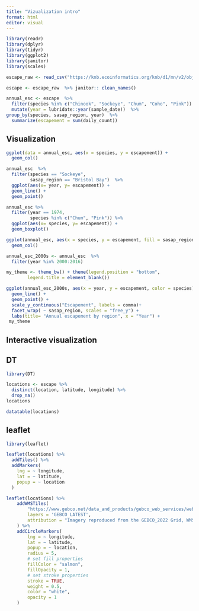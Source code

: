 ```yaml
---
title: "Vizualization intro"
format: html
editor: visual
---
```


```r
library(readr)
library(dplyr)
library(tidyr)
library(ggplot2)
library(janitor)
library(scales)
```

```r
escape_raw <- read_csv("https://knb.ecoinformatics.org/knb/d1/mn/v2/object/urn%3Auuid%3Af119a05b-bbe7-4aea-93c6-85434dcb1c5e")
```

```r
escape <- escape_raw  %>% janitor:: clean_names() 
```

```r
annual_esc <- escape  %>%
  filter(species %in% c("Chinook", "Sockeye", "Chum", "Coho", "Pink"))  %>%
  mutate(year = lubridate::year(sample_date))  %>%
group_by(species, sasap_region, year)  %>%
  summarize(escapement = sum(daily_count))
```

## Visualization 

```r
ggplot(data = annual_esc, aes(x = species, y = escapement)) + 
  geom_col()
```

```r
annual_esc  %>%
  filter(species == "Sockeye",
         sasap_region == "Bristol Bay")  %>%
  ggplot(aes(x= year, y= escapement)) + 
  geom_line() +
  geom_point()
```

```r
annual_esc %>%
  filter(year == 1974,
         species %in% c("Chum", "Pink")) %>%
  ggplot(aes(x= species, y= escapement)) +
  geom_boxplot()
```

```r
ggplot(annual_esc, aes(x = species, y = escapement, fill = sasap_region)) +
  geom_col()
```

```r
annual_esc_2000s <- annual_esc  %>%
  filter(year %in% 2000:2016)
```

```r
my_theme <- theme_bw() + theme(legend.position = "bottom",
        legend.title = element_blank())
```


```r
ggplot(annual_esc_2000s, aes(x = year, y = escapement, color = species)) +
  geom_line() +
  geom_point() +
  scale_y_continuous("Escapement", labels = comma)+
  facet_wrap( ~ sasap_region, scales = "free_y") +
  labs(title= "Annual escapement by region", x = "Year") + 
 my_theme
```

## Interactive visualization 

## DT

```r
library(DT)

```
```r
locations <- escape %>%
  distinct(location, latitude, longitude) %>%
  drop_na()
locations
``` 

```r
datatable(locations)

```

## leaflet

```r
library(leaflet)

```

```r
leaflet(locations) %>%
  addTiles() %>%
  addMarkers(
    lng = ~ longitude,
    lat = ~ latitude,
    popup = ~ location
  )

```

```r
leaflet(locations) %>%
    addWMSTiles(
        "https://www.gebco.net/data_and_products/gebco_web_services/web_map_service/mapserv?request=getmap&service=wms&BBOX=-90,-180,90,360&crs=EPSG:4326&format=image/jpeg&layers=gebco_latest&width=1200&height=600&version=1.3.0",
        layers = 'GEBCO_LATEST',
        attribution = "Imagery reproduced from the GEBCO_2022 Grid, WMS 1.3.0 GetMap, www.gebco.net"
    ) %>%
    addCircleMarkers(
        lng = ~ longitude,
        lat = ~ latitude,
        popup = ~ location,
        radius = 5,
        # set fill properties
        fillColor = "salmon",
        fillOpacity = 1,
        # set stroke properties
        stroke = TRUE,
        weight = 0.5,
        color = "white",
        opacity = 1
    )
```






